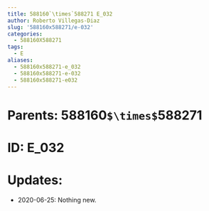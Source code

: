 ```yaml
---
title: 588160`\times`588271 E_032
author: Roberto Villegas-Diaz
slug: '588160x588271/e-032'
categories:
  - 588160X588271
tags:
  - E
aliases:
  - 588160x588271-e_032
  - 588160x588271-e-032
  - 588160x588271-e032
---
```


# **Parents**: 588160`$\times$`588271
# **ID**: E_032
# **Updates**: 
 - 2020-06-25: Nothing new.
